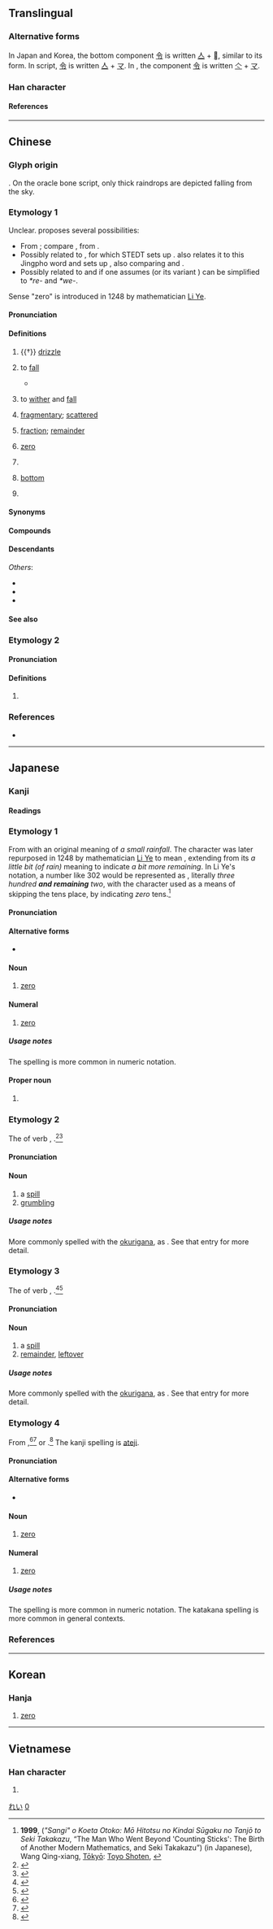 {{also|〇|𩆖}}
{{character info}}
{{character info|0xf9b2}}

{{commonscat}}
==Translingual==
{{CJKV-forms|零|零|零|零}}
{{stroke order|strokes=13}}
{{stroke order|type=animate}}

===Alternative forms===
In Japan and Korea, the bottom component [[令]] is written [[亼]] + [[𰆊]], similar to its {{w|Kangxi dictionary}} form. In {{w|traditional Chinese}} script, [[令]] is written [[亼]] + [[マ]]. In {{w|simplified Chinese}}, the component [[令]] is written [[亽]] + [[マ]].

===Han character===
{{Han char|rn=173|rad=雨|as=05|sn=13|four=10307|canj=MBOII|ids=⿱[[雨|⻗]][[令]]}}

====References====
{{Han ref|kx=1372.100|dkj=42242|dj=1880.050|hdz=64061.010|uh=96F6}}

----

==Chinese==
{{zh-forms|alt=𠏡,𡈍,𤅫,𥥋,𮖿,𩂙,霗,𩃞,𩅶,𩆖,𩆼,⿳⻗人𰆊,⿱⿻丅⿱冖⿰丶丶令-second round simplified}}

===Glyph origin===
{{Han etym}}
{{Han compound|雨|t1=rain|令|ls=psc|c1=s|c2=p}}. On the oracle bone script, only thick raindrops are depicted falling from the sky.

===Etymology 1===
Unclear. {{zh-ref|Schuessler (2007)}} proposes several possibilities:
* From {{der|zh|aav}}; compare {{cog|km|ភ្លៀង||rain}}, from {{cog|mkh-pro|*(p)liɲ ~ *(p)liəɲ ~ (p)liiɲ||sky, rain}}.
* Possibly related to {{cog|kac|marang||rain}}, for which STEDT sets up {{inh|zh|sit-pro|*m/s-raŋ||rain}}. {{zh-ref|Starostin}} also relates it to this Jingpho word and sets up {{inh|zh|sit-pro||*rēŋ|to drop}}, also comparing {{cog|bo|སྤྲིན||cloud}} and {{cog|my|ရည်||liquid; juice}}.
* Possibly related to {{och-l|隕|to drop}} and {{och-l|霣|to rain; to fall down like rain}} if one assumes {{inh|zh|sit-pro|*r/s/g-wa||water; rain}} (or its variant {{m|sit-pro||*rwe-}}) can be simplified to ''*re-'' and ''*we-''.

Sense "zero" is introduced in 1248 by mathematician [[w:Li Ye (mathematician)|Li Ye]].

====Pronunciation====
{{zh-pron
|m=líng
|m-s=nin2
|dg=лин1
|c=ling4,leng4,leng4-2
|c_note=ling4 - literary; leng4, leng4-2 - vernacular (small remaining quantity)
|c-t=len3,liang3,liang3*
|c-t_note=len3 - literary; liang3, liang3* - vernacular (small remaining quantity)
|g=lin4/liang4
|g_note=lin4 - literary; liang4 - vernacular
|h=pfs=làng;gd=lang2
|j=ling1
|mb=lâing
|md=lìng
|mn=lêng/lân
|mn_note=lêng - literary; lân - vernacular (“fragmentary”)
|mn-t=lêng5/lang5
|mn-t_note=lêng5 - literary; lang5 - vernacular (“fragmentary”)
|w=3lin
|x=lin2
|mc=2+3
|oc=1,2+3
|ma=y
|cat=v,n,num,pn
}}

====Definitions====
{{zh-hanzi}}

# {{†}} [[drizzle]]
# {{lb|zh|literary|of precipitation or tear}} to [[fall]]
#: {{zh-x|感激涕零|grateful to tears}}
#* {{zh-x|念 彼 共 人，涕 零 如 雨。|I think of those [at court] in their offices,<br>And my tears '''flow down''' like rain.|ref=Shijing}}
# {{lb|zh|of plants or flowers}} to [[wither]] and [[fall]]
#: {{zh-x|凋零|to wither and fall}}
# [[fragmentary]]; [[scattered]]
#: {{zh-x|零星|fragmentary}}
# [[fraction]]; [[remainder]]
# {{senseid|zh|Q204}} [[zero]] {{defdate|from 1248}}
#: {{zh-x|一 減 一 等於 零。|One minus one equals '''zero'''.}}
#: {{zh-x|三 點 零 五 分|three '''oh''' five}}
#: {{zh-x|七 百 零 三|seven hundred and three}}
#: {{zh-x|二-零-零-一 年|year 2'''00'''1}}
#: {{zh-alt-inline|〇}}
#: {{zh-hyper|實數|有理數|整數}}
#: {{zh-cot|正數|負數}}
# {{lb|zh|Cantonese|Hakka|Min Bei|Min Dong}} {{n-g|Used after a number or a classifier to express a small remaining quantity.}}
#: {{zh-x|廿 零{leng4} 蚊|twenty-'''something''' dollars|C}}
#: {{zh-x|分 零{leng4} 兩 分鐘|one to two minutes|C}}
#: {{zh-x|七十 零{leng4-2}|seventy-'''something'''|C}}
# {{lb|zh|gay slang}} [[bottom]]
#: {{zh-alt-inline|0}}
# {{surname|zh}}

====Synonyms====
{{zh-dial}}

====Compounds====
{{zh-der|hide_pron=1|零錢|零件|零售|零下|零工|零落|零頭|零星|凋零|飄零|零用錢|零售商|小零兒|合零為整|奇零|先零|家業凋零|五零四散|丁零|七零八落|不零不搭|彫零|一零兒|感激涕零|孤零零|三零四散|孤苦零丁|化零為整|孤孤零零|半零不落|七零八散|化整為零|不零不落|歸零|抹零|滴零搭拉|淋零|湖海飄零|淅零零|望秋先零|有零|拾零|東零西落|琴劍飄零|畸零地|東零西散|破零三亂|畸零|涕零|漂零蓬斷|涕淚交零|淅零淅留|掛零|淅留淅零|破零二落|拆零|書劍飄零|手零腳碎|零丁洋|零售價|零吃|雨零星散|零亂|零付款|零零落落|絕對零度|零時|零基預算|零淚|零七八碎|粉零麻碎|零食|零係數|零庫存|零丁孤苦|零零散散|零活|雞零狗碎|零存整付|零組件|零座|零落山丘|零餘子|零散|零售點|零嘴|零敲碎打|零部件|零點|零零碎碎|零零七|零賣|零花|零股交易|零聲母|零稅率|零碼|零碎|零用金|零用|零替|零方案|零數|零打碎敲|零布|零售業|零售店|零售市場|零售價格|零和|零利|零丁|零雨|零零星星|零缺點|零配件|藕零兒|稀零|七零九所|七零九|零線}}

====Descendants====
{{CJKV||れい|령|linh}}
''Others'':
* {{desc|pcc|lingz|bor=1}}
* {{desc|khb|ᦟᦲᧃᧉ|bor=1}}
* {{desc|za|lingz|bor=1}}

====See also====
{{Chinese-numbers}}

===Etymology 2===

====Pronunciation====
{{zh-pron
|m=lián
|c=lin4
|mc=1
|oc=n,1
|cat=
}}

====Definitions====
{{zh-hanzi}}

# {{zh-only|先零||西零}}

===References===
* {{R:yue:Hanzi}}

{{zh-cat|Beginning|LGBT|Zero}}

{{cln|zh|cardinal numbers|numeral symbols|numerals}}

----

==Japanese==
{{cardinalbox|ja||0|1||一}}

===Kanji===
{{ja-kanji|grade=c|rs=雨05}}

====Readings====
{{ja-readings
|goon=りょう
|kanon=れい
|kun=あ-ゆ, あ-える, あ-えす, あ-やす, お-ちる, こぼ-す, こぼし, こぼ-る, こぼ-れる, こぼ-れ, こぼれ-, ゼロ-
|nanori=れい
}}

===Etymology 1===
{{ja-kanjitab|yomi=kanon|れい}}
From {{der|ja|ltc|sort=れい}} {{m|zh|零|tr=leng}} with an original meaning of ''a small rainfall''. The character was later repurposed in 1248 by mathematician [[w:Li Ye (mathematician)|Li Ye]] to mean {{m|en|zero}}, extending from its ''a little bit (of rain)'' meaning to indicate ''a bit more remaining''. In Li Ye's notation, a number like 302 would be represented as {{m|zh|三}}{{m|zh|百}}{{m|zh|零}}{{m|zh|二}}, literally ''three hundred '''and remaining''' two'', with the {{m|zh|零}} character used as a means of skipping the tens place, by indicating ''zero'' tens.<ref>'''1999''', {{lang|ja|「算木」を超えた男: もう一つの近代数学の誕生と関孝和}} (''"Sangi" o Koeta Otoko: Mō Hitotsu no Kindai Sūgaku no Tanjō to Seki Takakazu'', “The Man Who Went Beyond 'Counting Sticks': The Birth of Another Modern Mathematics, and Seki Takakazu”) (in Japanese), Wang Qing-xiang, [[w:Tokyo|Tōkyō]]: [https://web.archive.org/web/20071025052930/http://www.toyoshoten.co.jp/ Toyo Shoten], {{ISBN|4-88595-226-3}}</ref>

====Pronunciation====
{{ja-pron|yomi=kanon|れい|acc=1|acc_ref=DJR}}

====Alternative forms====
* {{ja-l|〇}}

====Noun====
{{ja-noun|れい}}

# [[zero]]

====Numeral====
{{ja-pos|numeral|れい}}

# [[zero]]

=====Usage notes=====
The {{ja-l|〇}} spelling is more common in numeric notation.

====Proper noun====
{{ja-pos|proper|れい}}

# {{given name|ja|sort=れい|male}}

===Etymology 2===
{{ja-kanjitab|yomi=k|こぼし}}
The {{m|ja|連用形|tr=ren'yōkei||continuative or stem form}} of verb {{m|ja|零す}}, {{m|ja|溢す|tr=kobosu||to spill something}}.<ref name="KDJ">{{R:Kokugo Dai Jiten}}</ref><ref name="DJR">{{R:Daijirin}}</ref>

====Pronunciation====
{{ja-pron|yomi=k|こぼし|acc=3|acc_ref=DJR}}

====Noun====
{{ja-noun|こぼし}}

# a [[spill]] {{qualifier|implying intent or fault by someone}}
# [[grumbling]] {{qualifier|as when one's emotions overflow}}

=====Usage notes=====
More commonly spelled with the [[okurigana]], as {{m|ja|零し}}. See that entry for more detail.

===Etymology 3===
{{ja-kanjitab|yomi=k|こぼれ}}
The {{m|ja|連用形|tr=ren'yōkei||continuative or stem form}} of verb {{m|ja|翻れる}}, {{m|ja|零れる|tr=koboreru||to spill, to be left over}}.<ref name="KDJ">{{R:Kokugo Dai Jiten}}</ref><ref name="DJR">{{R:Daijirin}}</ref>

====Pronunciation====
{{ja-pron|yomi=k|こぼれ|acc=3|acc_ref=DJR}}

====Noun====
{{ja-noun|こぼれ}}

# a [[spill]] {{qualifier|implying a natural or unintended event}}
# [[remainder]], [[leftover]]

=====Usage notes=====
More commonly spelled with the [[okurigana]], as {{m|ja|零れ}}. See that entry for more detail.

===Etymology 4===
{{ja-kanjitab|yomi=k|ぜろ}}
From {{bor|ja|en|sort=ぜろ|zero}},<ref name="KDJ">{{R:Kokugo Dai Jiten}}</ref><ref name="DJR">{{R:Daijirin}}</ref> or {{bor|ja|fr|sort=ぜろ|zéro}}.<ref name="KDJ">{{R:Kokugo Dai Jiten}}</ref> The kanji spelling is [[ateji]].

====Pronunciation====
{{ja-pron|yomi=k|ぜろ|acc=1|acc_ref=DJR}}

====Alternative forms====
* {{ja-l|〇}}

====Noun====
{{ja-noun|ゼロ|ぜろ}}

# [[zero]]

====Numeral====
{{ja-pos|numeral|ゼロ|ぜろ}}

# [[zero]]

=====Usage notes=====
The {{ja-l|〇}} spelling is more common in numeric notation. The katakana spelling {{ja-l|ゼロ}} is more common in general contexts.

===References===
<references/>

{{japanese number}}

[[Category:Japanese basic words|れい]]
[[Category:Japanese numeral symbols|0]]

----

==Korean==

===Hanja===
{{ko-hanja|hangeul=[[령]]→[[영]], [[련]]→[[연]]}}

# [[zero]]

----

==Vietnamese==

===Han character===
{{vi-readings|reading=[[lênh]], [[linh]], [[rinh]]|rs=雨05}}

# {{rfdef|vi|sort=雨05}}
